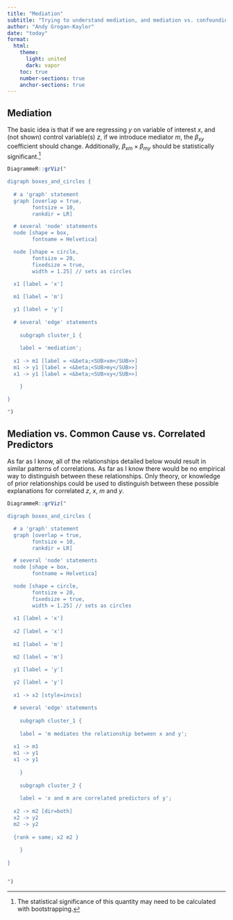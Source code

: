 ```yaml
---
title: "Mediation"
subtitle: "Trying to understand mediation, and mediation vs. confounding"
author: "Andy Grogan-Kaylor"
date: "today"
format: 
  html:
    theme: 
      light: united
      dark: vapor
    toc: true
    number-sections: true
    anchor-sections: true
---
```


## Mediation

The basic idea is that if we are regressing $y$ on variable of interest $x$, and (not shown) control variable(s) $z$, if we introduce mediator $m$, the $\beta_{xy}$ coefficient should change. Additionally, $\beta_{xm} \times \beta_{my}$ should be statistically significant.[^bootstrap]

[^bootstrap]: The statistical significance of this quantity may need to be calculated with bootstrapping.

```r

DiagrammeR::grViz("

digraph boxes_and_circles {
  
  # a 'graph' statement
  graph [overlap = true, 
        fontsize = 10,
        rankdir = LR]

  # several 'node' statements
  node [shape = box,
        fontname = Helvetica]

  node [shape = circle,
        fontsize = 20,
        fixedsize = true,
        width = 1.25] // sets as circles

  x1 [label = 'x']
  
  m1 [label = 'm']

  y1 [label = 'y']
  
  # several 'edge' statements
  
 	subgraph cluster_1 {
 	
 	label = 'mediation';
 	
  x1 -> m1 [label = <&beta;<SUB>xm</SUB>>]
  m1 -> y1 [label = <&beta;<SUB>my</SUB>>]
  x1 -> y1 [label = <&beta;<SUB>xy</SUB>>]

 	}  

}
                  
")
```

## Mediation vs. Common Cause vs. Correlated Predictors

As far as I know, all of the relationships detailed below would result in similar patterns of correlations. As far as I know there would be no empirical way to distinguish between these relationships. Only theory, or knowledge of prior relationships could be used to distinguish between these possible explanations for correlated $z$, $x$, $m$ and $y$.

```r

DiagrammeR::grViz("

digraph boxes_and_circles {

  # a 'graph' statement
  graph [overlap = true, 
        fontsize = 10,
        rankdir = LR]

  # several 'node' statements
  node [shape = box,
        fontname = Helvetica]

  node [shape = circle,
        fontsize = 20,
        fixedsize = true,
        width = 1.25] // sets as circles
  
  x1 [label = 'x']
  
  x2 [label = 'x']
  
  m1 [label = 'm']

  m2 [label = 'm']

  y1 [label = 'y']
  
  y2 [label = 'y']
  
  x1 -> x2 [style=invis]

  # several 'edge' statements
 	
 	subgraph cluster_1 {
 	
 	label = 'm mediates the relationship between x and y';
 
  x1 -> m1 
  m1 -> y1 
  x1 -> y1 
  
 	}  
 	
 	subgraph cluster_2 {
 	  
 	label = 'x and m are correlated predictors of y';
  
  x2 -> m2 [dir=both]
  x2 -> y2
  m2 -> y2
  
  {rank = same; x2 m2 }
  
 	}
  
}


")
```
